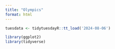 ```yaml
---
title: "Olympics"
format: html
---
```


```r
tuesdata <- tidytuesdayR::tt_load('2024-08-06')

library(ggplot2)
library(tidyverse)




```




```r




  

```



